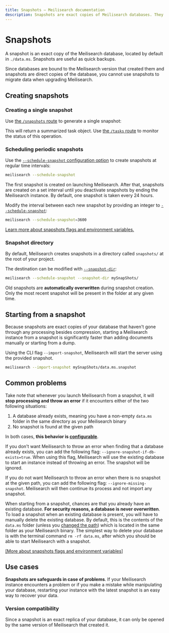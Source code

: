 ```yaml
---
title: Snapshots — Meilisearch documentation
description: Snapshots are exact copies of Meilisearch databases. They are often useful for periodical backups.
---
```


# Snapshots

A snapshot is an exact copy of the Meilisearch database, located by default in `./data.ms`. Snapshots are useful as quick backups.

Since databases are bound to the Meilisearch version that created them and snapshots are direct copies of the database, you cannot use snapshots to migrate data when upgrading Meilisearch.

## Creating snapshots

### Creating a single snapshot

Use [the `/snapshots` route](/reference/api/snapshots) to generate a single snapshot:

<CodeSamples id="post_snapshot_1" />

This will return a summarized task object. Use [the `/tasks` route](/reference/api/tasks) to monitor the status of this operation.

### Scheduling periodic snapshots

Use the [`--schedule-snapshot` configuration option](/learn/configuration/instance_options#schedule-snapshot-creation) to create snapshots at regular time intervals:

```bash
meilisearch --schedule-snapshot
```

The first snapshot is created on launching Meilisearch. After that, snapshots are created on a set interval until you deactivate snapshots by ending the Meilisearch instance. By default, one snapshot is taken every 24 hours.

Modify the interval between each new snapshot by providing an integer to [`--schedule-snapshot`](/learn/configuration/instance_options#schedule-snapshot-creation):

```bash
meilisearch --schedule-snapshot=3600
```

[Learn more about snapshots flags and environment variables.](/learn/configuration/instance_options#schedule-snapshot-creation)

### Snapshot directory

By default, Meilisearch creates snapshots in a directory called `snapshots/` at the root of your project.

The destination can be modified with [`--snapshot-dir`](/learn/configuration/instance_options#snapshot-destination):

```bash
meilisearch --schedule-snapshot --snapshot-dir mySnapShots/
```

Old snapshots are **automatically overwritten** during snapshot creation. Only the most recent snapshot will be present in the folder at any given time.

## Starting from a snapshot

Because snapshots are exact copies of your database that haven't gone through any processing besides compression, starting a Meilisearch instance from a snapshot is significantly faster than adding documents manually or starting from a dump.

Using the CLI flag `--import-snapshot`, Meilisearch will start the server using the provided snapshot.

```bash
meilisearch --import-snapshot mySnapShots/data.ms.snapshot
```

## Common problems

Take note that whenever you launch Meilisearch from a snapshot, it will **stop processing and throw an error** if it encounters either of the two following situations:

1. A database already exists, meaning you have a non-empty `data.ms` folder in the same directory as your Meilisearch binary
2. No snapshot is found at the given path

In both cases, **this behavior is [configurable](/learn/configuration/instance_options#ignore-missing-snapshot)**.

If you don't want Meilisearch to throw an error when finding that a database already exists, you can add the following flag: `--ignore-snapshot-if-db-exists=true`. When using this flag, Meilisearch will use the existing database to start an instance instead of throwing an error. The snapshot will be ignored.

If you do not want Meilisearch to throw an error when there is no snapshot at the given path, you can add the following flag: `--ignore-missing-snapshot`. Meilisearch will then continue its process and not import any snapshot.

When starting from a snapshot, chances are that you already have an existing database. **For security reasons, a database is never overwritten**. To load a snapshot when an existing database is present, you will have to manually delete the existing database. By default, this is the contents of the `data.ms` folder (unless you [changed the path](/learn/configuration/instance_options#database-path)) which is located in the same folder as your Meilisearch binary.
The simplest way to delete your database is with the terminal command `rm -rf data.ms`, after which you should be able to start Meilisearch with a snapshot.

[[More about snapshots flags and environment variables]](/learn/configuration/instance_options#schedule-snapshot-creation)

## Use cases

**Snapshots are safeguards in case of problems**. If your Meilisearch instance encounters a problem or if you make a mistake while manipulating your database, restarting your instance with the latest snapshot is an easy way to recover your data.

### Version compatibility

Since a snapshot is an exact replica of your database, it can only be opened by the same version of Meilisearch that created it.

